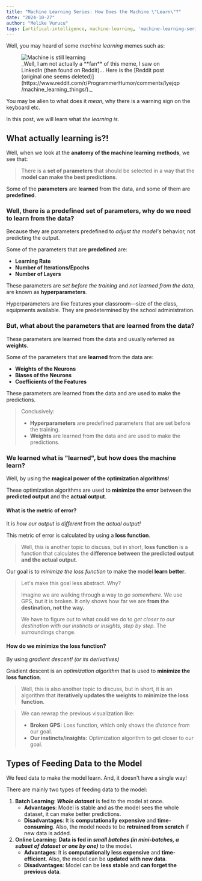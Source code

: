 ```yaml
---
title: "Machine Learning Series: How Does the Machine \"Learn\"?"
date: "2024-10-27"
author: "Melike Vurucu"
tags: [artifical-intelligence, machine-learning, 'machine-learning-series']
---
```


Well, you may heard of some _machine learning_ memes such as:

<figure style={{textAlign: "center"}}>
    <Image src="/images/ai-series/machine-learning/how-does-the-machine-learn/machine-is-still-learning.png" 
    alt="Machine is still learning" 
    width={0} 
    height={0} 
    sizes="50vw" 
    style={{width: "100%", maxWidth:"800px", height: "auto"}} 
    priority={false}
    />
    <figcaption style={{margin: 0}}>
    _Well, I am not actually a **fan** of this meme, I saw on LinkedIn (then found on Reddit)... Here is the [Reddit post (original one seems deleted)](https://www.reddit.com/r/ProgrammerHumor/comments/lyejqp/machine_learning_things/)._
    </figcaption>
</figure>

You may be alien to what does it _mean_, why there is a warning sign on the keyboard etc. 

In this post, we will learn what _the learning is._

## What actually learning is?!

Well, when we look at the **anatomy of the machine learning methods**, we see that:
> There is a **set of parameters** that should be selected in a way that the **model can make the best predictions**.

Some of the **parameters** are **learned** from the data, and some of them are **predefined**.

### Well, there is a predefined set of parameters, why do we need to learn from the data?

Because they are parameters predefined to _adjust the model's_ behavior, not predicting the output.

Some of the parameters that are **predefined** are:
- **Learning Rate**
- **Number of Iterations/Epochs**
- **Number of Layers**

These parameters are _set before the training_ and _not learned from the data_, are known as **hyperparameters**.

Hyperparameters are like features your classroom—size of the class, equipments available. They are predetermined by the school administration.

### But, what about the parameters that are learned from the data?

These parameters are learned from the data and usually referred as **weights**.

Some of the parameters that are **learned** from the data are:
- **Weights of the Neurons**
- **Biases of the Neurons**
- **Coefficients of the Features**

These parameters are learned from the data and are used to make the predictions.

> Conclusively:
> - **Hyperparameters** are predefined parameters that are set before the training.
> - **Weights** are learned from the data and are used to make the predictions.

### We learned what is "learned", but how does the machine learn?

Well, by using the **magical power of the optimization algorithms**!

These optimization algorithms are used to **minimize the error** between the **predicted output** and the **actual output**.

#### What is the metric of error?

It is _how our output is different_ from the _actual output!_ 

This metric of error is calculated by using a **loss function**.

> Well, this is another topic to discuss, but in short, **loss function** is a function that calculates the **difference between the predicted output and the actual output**.

Our goal is to _minimize the loss function_ to make the model **learn better**.

> Let's make this goal less abstract. Why?
>
> Imagine we are walking through a way to _go somewhere._ We use GPS, but it is broken. It only shows how far we are **from the destination, not the way.**
> 
> We have to figure out to what could we do to _get closer to our destination with our instincts or insights, step by step._ The surroundings change.

#### How do we minimize the loss function?

By using _gradient descent! (or its derivatives)_

Gradient descent is an _optimization algorithm_ that is used to **minimize the loss function**.

> Well, this is also another topic to discuss, but in short, it is an algorithm that **iteratively updates the weights** to **minimize the loss function**.

> We can rewrap the previous visualization like:
> - **Broken GPS:** Loss function, which only shows the _distance_ from our goal.
> - **Our instincts/insights:** Optimization algorithm to get closer to our goal.

## Types of Feeding Data to the Model

We feed data to make the model learn. And, it doesn't have a single way!

There are mainly two types of feeding data to the model:

1. **Batch Learning**: **_Whole dataset_** is fed to the model at once.
    - **Advantages**: Model is stable and as the model sees the whole dataset, it can make better predictions.
    - **Disadvantages**: It is **computationally expensive** and **time-consuming**. Also, the model needs to be **retrained from scratch** if new data is added.
2. **Online Learning**: **Data is fed in _small batches (in mini-batches, a subset of dataset or one by one)_** to the model.
    - **Advantages**: It is **computationally less expensive** and **time-efficient**. Also, the model can be **updated with new data**.
    - **Disadvantages**: Model can be **less stable** and **can forget the previous data**.
